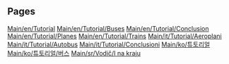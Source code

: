 
== Pages ==
[[Main/en/Tutorial]]
[[Main/en/Tutorial/Buses]]
[[Main/en/Tutorial/Conclusion]]
[[Main/en/Tutorial/Planes]]
[[Main/en/Tutorial/Trains]]
[[Main/it/Tutorial/Aeroplani]]
[[Main/it/Tutorial/Autobus]]
[[Main/it/Tutorial/Conclusioni]]
[[Main/ko/튜토리얼]]
[[Main/ko/튜토리얼/버스]]
[[Main/sr/Vodič/I na kraju]]
